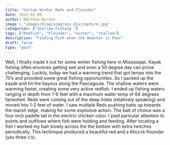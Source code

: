 ```yaml
---
title: "hallow Winter Reds and Flounder"
date: 2021-02-09
author: Matthew Byrnes
image : "images/blog/seagrass_div/capture.jpg"
categories: ["Shallow Fishing "]
tags: ["Redfish", "Flounder", "winter", "shallow"]
description: "Finding Fish when the Weather is Poor"
draft: false
type: "post"
---
```




Well, I finally made it out for some winter fishing here in Mississippi. Kayak fishing often envolves getting wet and even a 50 degree day can prove challenging. Luckily, today we had a warming trend that got temps into the 70's and provided some great fishing opportunities. So I packed up the kayak and hit the bayous along the Pascagoula. The shallow waters were warming faster, creating some very active redfish. I ended up fishing waters ranging in depth from 1-6 feet with a maximum water temp of 64 degrees fairenheit. Reds were coming out of the deep holes (relatively speaking) and moved into 1-2 feet of water. I saw multiple Reds pushing baits up towards the marsh edge, making for some explosive action. The bait of choice was a four inch paddle tail in the electric chicken color. I paid paricular attention to points and outflows where fish were holding and feeding. After locating a fish I worked my bait slowly across the the bottom with extra twitches periodically. This technique produced a beautiful red and a thiccck flounder (yes three c's). 

